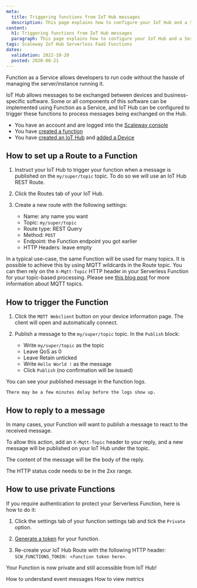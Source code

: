 ```yaml
---
meta:
  title: Triggering functions from IoT Hub messages
  description: This page explains how to configure your IoT Hub and a Serverless function to trigger the function when a message is published on the Hub.
content:
  h1: Triggering functions from IoT Hub messages
  paragraph: This page explains how to configure your IoT Hub and a Serverless function to trigger the function when a message is published on the Hub.
tags: Scaleway IoT Hub Serverless FaaS Functions
dates:
  validation: 2022-10-20
  posted: 2020-08-21
---
```


Function as a Service allows developers to run code without the hassle of managing the server/instance running it.

IoT Hub allows messages to be exchanged between devices and business-specific software. Some or all components of this software can be implemented using Function as a Service, and IoT Hub can be configured to trigger these functions to process messages being exchanged on the Hub.

<Message type="requirement">

  - You have an account and are logged into the [Scaleway console](https://console.scaleway.com)
  - You have [created a function](/compute/functions/how-to/create-a-function/)
  - You have [created an IoT Hub](/iot/iot-hub/how-to/create-hub/) and [added a Device](/iot/iot-hub/how-to/add-device/)

</Message>

## How to set up a Route to a Function

1. Instruct your IoT Hub to trigger your function when a message is published on the `my/super/topic` topic. To do so we will use an IoT Hub REST Route.

2. Click the Routes tab of your IoT Hub. 

3. Create a new route with the following settings:

    - Name: any name you want
    - Topic: `my/super/topic`
    - Route type: REST Query
    - Method: `POST`
    - Endpoint: the Function endpoint you got earlier
    - HTTP Headers: leave empty

In a typical use-case, the same Function will be used for many topics. It is possible to achieve this by using MQTT wildcards in the Route topic. You can then rely on the `X-Mqtt-Topic` HTTP header in your Serverless Function for your topic-based processing. Please see [this blog post](https://blog.scaleway.com/2020/scaleway-iot-hub-introduction-to-mqtt-topics/) for more information about MQTT topics.

## How to trigger the Function

1. Click the `MQTT Webclient` button on your device information page. The client will open and automatically connect.

2. Publish a message to the `my/super/topic` topic. In the `Publish` block:
    - Write `my/super/topic` as the topic
    - Leave QoS as 0
    - Leave Retain unticked
    - Write `Hello World !` as the message
    - Click `Publish` (no confirmation will be issued)

  You can see your published message in the function logs. 
  
  <Message type="note">

    There may be a few minutes delay before the logs show up.

  </Message>

## How to reply to a message

In many cases, your Function will want to publish a message to react to the received message.

To allow this action, add an `X-Mqtt-Topic` header to your reply, and a new message will be published on your IoT Hub under the topic. 

The content of the message will be the body of the reply. 

<Message type="important">

  The HTTP status code needs to be in the 2xx range.

</Message>


## How to use private Functions

If you require authentication to protect your Serverless Function, here is how to do it:

1. Click the settings tab of your function settings tab and tick the `Private` option.

2. [Generate a token](/compute/functions/api-cli/restricting-access-to-a-function) for your function.

3. Re-create your IoT Hub Route with the following HTTP header: `SCW_FUNCTIONS_TOKEN: <function token here>`.

Your Function is now private and still accessible from IoT Hub!

<Navigation title="See Also">
  <PreviousButton to="/iot/iot-hub/how-to/understand-event-messages/">How to understand event messages</PreviousButton>
  <NextButton to="/iot/iot-hub/how-to/view-metrics/">How to view metrics</NextButton>
</Navigation>
